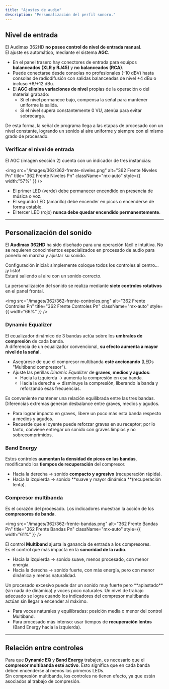 ```yaml
---
title: "Ajustes de audio"
description: "Personalización del perfil sonoro."
---
```


## Nivel de entrada

El Audimax 362HD **no posee control de nivel de entrada manual**.\
El ajuste es automático, mediante el sistema **AGC**.

- En el panel trasero hay conectores de entrada para equipos **balanceados (XLR y RJ45)** y **no balanceados (RCA)**.
- Puede conectarse desde consolas no profesionales (–10 dBV) hasta consolas de radiodifusión con salidas balanceadas de nivel \+4 dBu o incluso \+8/\+12 dBu.
- El **AGC elimina variaciones de nivel** propias de la operación o del material grabado:
  - Si el nivel permanece bajo, compensa la señal para mantener uniforme la salida.
  - Si el nivel supera constantemente 0 VU, atenúa para evitar sobrecarga.

De esta forma, la señal de programa llega a las etapas de procesado con un nivel constante, logrando un sonido al aire uniforme y siempre con el mismo grado de procesado.

### Verificar el nivel de entrada

El AGC (imagen sección 2) cuenta con un indicador de tres instancias:

<img
  src="/images/362/362-frente-niveles.png"
  alt="362 Frente Niveles Pn"
  title="362 Frente Niveles Pn"
  className="mx-auto"
  style={{ width:"57%" }}
/>

- El primer LED (verde) debe permanecer encendido en presencia de música o voz.
- El segundo LED (amarillo) debe encender en picos o encenderse de forma estable.
- El tercer LED (rojo) **nunca debe quedar encendido permanentemente**.

---

## Personalización del sonido

El **Audimax 362HD** ha sido diseñado para una operación fácil e intuitiva. No se requieren conocimientos especializados en procesado de audio para ponerlo en marcha y ajustar su sonido.

Configuración inicial: simplemente coloque todos los controles al centro… ¡y listo\! \
Estará saliendo al aire con un sonido correcto.

La personalización del sonido se realiza mediante **siete controles rotativos** en el panel frontal.

<img
  src="/images/362/362-frente-controles.png"
  alt="362 Frente Controles Pn"
  title="362 Frente Controles Pn"
  className="mx-auto"
  style={{ width:"66%" }}
/>

### Dynamic Equalizer

El ecualizador dinámico de 3 bandas actúa sobre los **umbrales de compresión** de cada banda.\
A diferencia de un ecualizador convencional, **su efecto aumenta a mayor nivel de la señal**.

- Asegúrese de que el compresor multibanda **esté accionando** (LEDs "Multiband compressor").
- Ajuste las perillas _Dinamic Equalizer_ de **graves, medios y agudos**:
  - Hacia la izquierda → aumenta la compresión en esa banda.
  - Hacia la derecha → disminuye la compresión, liberando la banda y reforzando esas frecuencias.

<Note>
  Es conveniente mantener una relación equilibrada entre las tres bandas. Diferencias extremas generan desbalance entre graves, medios y agudos.
</Note>

- Para lograr impacto en graves, libere un poco más esta banda respecto a medios y agudos.
- Recuerde que el oyente puede reforzar graves en su receptor; por lo tanto, conviene entregar un sonido con graves limpios y no sobrecomprimidos.

### Band Energy

Estos controles **aumentan la densidad de picos en las bandas**, modificando los **tiempos de recuperación** del compresor.

- Hacia la derecha → sonido **compacto y agresivo** (recuperación rápida).
- Hacia la izquierda → sonido \*\*suave y mayor dinámica \*\*(recuperación lenta).

### Compresor multibanda

Es el corazón del procesado. Los indicadores muestran la acción de los **compresores de banda**.

<img
  src="/images/362/362-frente-bandas.png"
  alt="362 Frente Bandas Pn"
  title="362 Frente Bandas Pn"
  className="mx-auto"
  style={{ width:"61%" }}
/>

El control **Multiband** ajusta la ganancia de entrada a los compresores.\
Es el control que más impacta en la **sonoridad de la radio**.

- Hacia la izquierda → sonido suave, menos procesado, con menor energía.
- Hacia la derecha → sonido fuerte, con más energía, pero con menor dinámica y menos naturalidad.

<Warning>
  Un procesado excesivo puede dar un sonido muy fuerte pero **aplastado** (sin nada de dinámica) y voces poco naturales.
</Warning>

<Info>
  Un nivel de trabajo adecuado se logra cuando los indicadores del compresor multibanda actúan sin llegar a encender al máximo.
</Info>

- Para voces naturales y equilibradas: posición media o menor del control Multiband.
- Para procesado más intenso: usar tiempos de **recuperación lentos** (Band Energy hacia la izquierda).

---

## Relación entre controles

Para que **Dynamic EQ** y **Band Energy** trabajen, es necesario que el **compresor multibanda esté activo**. Esto significa que en cada banda deben encenderse al menos los primeros LEDs.\
Sin compresión multibanda, los controles no tienen efecto, ya que están asociados al trabajo de compresión.